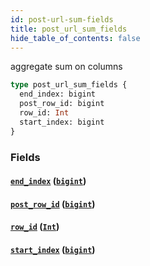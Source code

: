 ```yaml
---
id: post-url-sum-fields
title: post_url_sum_fields
hide_table_of_contents: false
---
```


aggregate sum on columns

```graphql
type post_url_sum_fields {
  end_index: bigint
  post_row_id: bigint
  row_id: Int
  start_index: bigint
}
```

### Fields

#### [`end_index`](#) ([`bigint`](/07-graphql/scalars/bigint))

#### [`post_row_id`](#) ([`bigint`](/07-graphql/scalars/bigint))

#### [`row_id`](#) ([`Int`](/07-graphql/scalars/int))

#### [`start_index`](#) ([`bigint`](/07-graphql/scalars/bigint))

